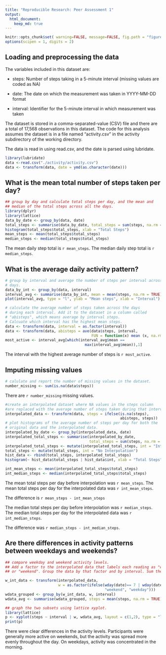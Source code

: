 ```yaml
---
title: "Reproducible Research: Peer Assessment 1"
output: 
  html_document:
    keep_md: true
---
```

```r
knitr::opts_chunk$set( warning=FALSE, message=FALSE, fig.path = "figure/")
options(scipen = 1, digits = 2)
```

## Loading and preprocessing the data
The variables included in this dataset are:

- steps: Number of steps taking in a 5-minute interval (missing values are coded as NA)

- date: The date on which the measurement was taken in YYYY-MM-DD format

- interval: Identifier for the 5-minute interval in which measurement was taken

The dataset is stored in a comma-separated-value (CSV) file and there are a total of 17,568 observations in this dataset. The code for this analysis assumes the dataset is in a file named "activity.csv" in the activity subdirectory of the working
directory. 

The data is read in using read.csv, and the date is parsed using lubridate. 

```r
library(lubridate)
data <-read.csv("./activity/activity.csv")
data <- transform(data, date = ymd(as.character(date)))

```




## What is the mean total number of steps taken per day?


```r
## group by day and calculate total steps per day, and the mean and
## median of the total steps across all the days.
library(dplyr)
library(lattice)
data_by_date <- group_by(data, date)
total_steps <- summarise(data_by_date, total_steps = sum(steps, na.rm = TRUE))
histogram(total_steps$total_steps, xlab = "Total Steps")
mean_steps <- mean(total_steps$total_steps)
median_steps <- median(total_steps$total_steps)

```
The mean daily step total is `r mean_steps`.
The median daily step total is `r median_steps`.

## What is the average daily activity pattern?
```r
# group by interval and average the number of steps per interval across the
# days. 
data_by_int <- group_by(data, interval)
interval_avg <- summarise(data_by_int, mean = mean(steps, na.rm = TRUE))
plot(interval_avg, type = "l", ylab = "Mean steps", xlab = "Interval")

# calculate the average number of steps taken across the days
# during each interval. Add it to the dataset in a column called 
# "abisteps", which means average by interval steps. 
# Calcuate which interval has the highest mean steps. 
data <- transform(data, interval = as.factor(interval))
data <- transform(data, abisteps = ave(data$steps, interval,
                                       FUN = function(x) mean (x, na.rm = TRUE)))
most_active <- interval_avg[which(interval_avg$mean == 
                                    max(interval_avg$mean)),1]

```

The interval with the highest average number of steps is `r most_active`.



## Imputing missing values

```r
# calulate and report the number of missing values in the dataset.
number_missing <- sum(is.na(data$steps))
```
There are `r number_missing` missing values. 

```r
#create an interpolated dataset where NA values in the steps column
#are replaced with the average number of steps taken during that interval.
interpolated_data <- transform(data, steps = ifelse(is.na(steps), 
                                                    abisteps, steps))
# plot histograms of the average number of steps per day for both the
# original data and the interpolated data. 
interpolated_by_date <- group_by(interpolated_data, date)
interpolated_total_steps <- summarise(interpolated_by_date, 
                                      total_steps = sum(steps, na.rm = TRUE))
interpolated_total_steps <- mutate(interpolated_total_steps, int = "Interpolated")
total_steps <- mutate(total_steps, int = "No Interpolation")
hist_data <- rbind(total_steps, interpolated_total_steps)
histogram(~ hist_data$total_steps | hist_data$int, xlab = "Total Steps")

int_mean_steps <- mean(interpolated_total_steps$total_steps)
int_median_steps <- median(interpolated_total_steps$total_steps)


```

The mean total steps per day before interpolation was `r mean_steps`.
The mean total steps per day for the interpolated data was `r int_mean_steps`.

The difference is `r mean_steps - int_mean_steps`

The median total steps per day before interpolation was `r median_steps`.
The median total steps per day for the interpolated data was `r int_median_steps`.

The difference was `r median_steps - int_median_steps`.

## Are there differences in activity patterns between weekdays and weekends?
```r
## compare weekday and weekend activity levels.
## Add a factor to the interpolated data that labels each reading as "weekday
## or "weekend". Group the data by that factor and by interval. Sum the steps.

w_int_data <- transform(interpolated_data, 
                        w = as.factor(ifelse(wday(date)== 7 | wday(date)== 1,
                                             "weekend", "weekday")))
wdata_grouped <- group_by(w_int_data, w, interval)
wdata_avg <- summarise(wdata_grouped, steps = mean(steps, na.rm = TRUE))

## graph the two subsets using lattice xyplot. 
library(lattice)
p <- xyplot(steps ~ interval | w, wdata_avg, layout = c(1,2), type = "l")
print(p)

```


There were clear differences in the activity levels. Participants were generally more active on weekends, but the activity was spread more evenly throughout
the day. On weekdays, activity was concentrated in the morning.  